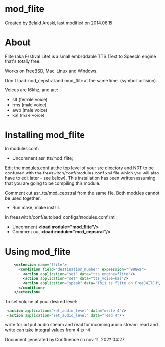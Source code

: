 
# mod_flite 

 Created by  Belaid Areski, last modified on 2014.06.15

# About

Flite (aka Festival Lite) is a small embeddable TTS (Text to Speech) engine that's totally free.

Works on FreeBSD, Mac, Linux and Windows.

Don't load mod\_cepstral and mod\_flite at the same time. (symbol collision).

Voices are 16khz, and are:

* slt (female voice)
* rms (male voice)
* awb (male voice)
* kal (male voice)

# Installing mod_flite

In modules.conf:

* Uncomment asr\_tts/mod\_flite;

Edit the modules.conf at the top level of your src directory and NOT to be confused with the freeswitch/conf/modules.conf.xml file which you will also have to edit later - see below). This installation has been written assuming that you are going to be compiling this module.

Comment out asr\_tts/mod\_cepstral from the same file. Both modules cannot be used together.

* Run make, make install.

In freeswitch/conf/autoload\_configs/modules.conf.xml:

* Uncomment **&lt;load module="mod\_flite"/>**
* Comment out **&lt;load module="mod\_cepstral"/>**

# Using mod_flite

```xml
    <extension name="flite">
      <condition field="destination_number" expression="^9886$">
        <action application="set" data="tts_engine=flite"/>
        <action application="set" data="tts_voice=kal"/>
        <action application="speak" data="This is flite on FreeSWITCH"/>
      </condition>
    </extension>
```

To set volume at your desired level:

```xml
 <action application="set_audio_level" data="write 4"/>
 <action application="set_audio_level" data="read 4"/>
```

write for output audio stream and read for incoming audio stream. read and write can take integral values from 4 to -4

Document generated by Confluence on nov 11, 2022 04:27
